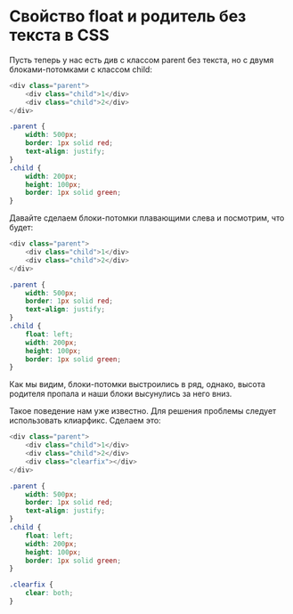 # Свойство float и родитель без текста в CSS

Пусть теперь у нас есть див с классом parent без текста, но с двумя блоками-потомками с классом child:

```js showLineNumbers copy
<div class="parent">
	<div class="child">1</div>
	<div class="child">2</div>
</div>
```

```css showLineNumbers copy
.parent {
	width: 500px;
	border: 1px solid red;
	text-align: justify;
}
.child {
	width: 200px;
	height: 100px;
	border: 1px solid green;
}
```

Давайте сделаем блоки-потомки плавающими слева и посмотрим, что будет:

```js showLineNumbers copy
<div class="parent">
	<div class="child">1</div>
	<div class="child">2</div>
</div>
```

```css showLineNumbers copy
.parent {
	width: 500px;
	border: 1px solid red;
	text-align: justify;
}
.child {
	float: left;
	width: 200px;
	height: 100px;
	border: 1px solid green;
}
```

Как мы видим, блоки-потомки выстроились в ряд, однако, высота родителя пропала и наши блоки высунулись за него вниз.

Такое поведение нам уже известно. Для решения проблемы следует использовать клиарфикс. Сделаем это:

```js showLineNumbers copy
<div class="parent">
	<div class="child">1</div>
	<div class="child">2</div>
	<div class="clearfix"></div>
</div>
```

```css showLineNumbers copy
.parent {
	width: 500px;
	border: 1px solid red;
	text-align: justify;
}
.child {
	float: left;
	width: 200px;
	height: 100px;
	border: 1px solid green;
}

.clearfix {
	clear: both;
}
```